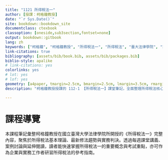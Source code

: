 ```yaml
---
title: "1121 所得稅法一"
author: [授課：柯格鐘教授]
date: "`r Sys.Date()`"
site: bookdown::bookdown_site
documentclass: ctexbook
classoption: [oneside,sub3section,fontset=none]
output: bookdown::gitbook
lang: zh
keywords: ["柯格鐘", "柯格鐘教授", "所得稅法一", "所得稅法", "臺大法律學院", "課堂筆記", "Tax Law"]
link-citations: true
bibliography: [assets/bib/book.bib, assets/bib/packages.bib]
biblio-style: apalike
# link-citations: yes
colorlinks: yes
# lot: yes
# lof: yes
geometry: [a4paper, tmargin=2.5cm, bmargin=2.5cm, lmargin=3.5cm, rmargin=2.5cm]
description: "柯格鐘教授授課的 112-1 【所得稅法一】課堂筆記，全面整理所得稅法核心概念、條文解析與實務案例，並提供 GitBook 與 PDF 雙格式參考。"

---
```


<!-- # Preface {-}

所得稅法一

112-1 學期《所得稅法一》課堂筆記。採用R的bookdown製作，輸出格式為bookdown::gitbook和bookdown::pdf_book。 -->


# 課程導覽 {-}

本課程筆記彙整柯格鐘教授在國立臺灣大學法律學院所開授的《所得稅法一》完整內容，聚焦於所得稅法基本理論、最新修法趨勢與實務判決。透過每週課堂講義、案例討論與延伸閱讀，讀者能快速掌握所得稅法一的重要概念與考試重點，亦可作為企業與實務工作者研習所得稅法的參考指南。

\mainmatter
